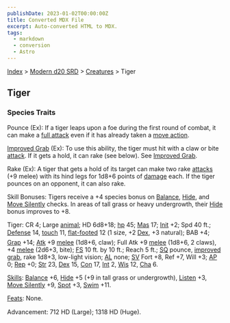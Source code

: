```yaml
---
publishDate: 2023-01-02T00:00:00Z
title: Converted MDX File
excerpt: Auto-converted HTML to MDX.
tags:
  - markdown
  - conversion
  - Astro
---
```


[Index](-index) > [Modern d20 SRD](modern-d20-srd-index) > [Creatures](modern-d20-srd-creatures-index) > Tiger

## Tiger

### Species Traits

Pounce (Ex): If a tiger leaps upon a foe during the first round of combat, it can make a [full
attack](modern-d20-srd-combat-full-round-actions) even if it has already taken a [move
action](modern-d20-srd-combat-move-actions).

[Improved Grab](modern-d20-srd-special-abilities-improved-grab) (Ex): To use this ability, the tiger must hit with a claw or bite [attack](modern-d20-srd-combat-attack-roll). If it gets a hold, it can rake (see below). See [Improved Grab](modern-d20-srd-special-abilities-improved-grab).

Rake (Ex): A tiger that gets a hold of its target can make two rake [attacks](modern-d20-srd-combat-attack-roll) (+9 melee) with its hind legs for 1d8+6 points of [damage](modern-d20-srd-combat-damage) each. If the tiger pounces on an opponent, it can also rake.

Skill Bonuses: Tigers receive a +4 species bonus on [Balance](modern-d20-srd-skills-balance), [Hide](modern-d20-srd-skills-hide), and [Move Silently](modern-d20-srd-skills-move-silently) checks. In areas of tall grass or heavy undergrowth, their [Hide](modern-d20-srd-skills-hide) bonus improves to +8.

Tiger: CR 4; Large [animal](modern-d20-srd-creature-types-animal); HD 6d8+18; [hp](modern-d20-srd-combat-hit-points) 45; [Mas](modern-d20-srd-creatures-creature-overview) 17; [Init](modern-d20-srd-combat-initiative) +2; Spd 40 ft.; [Defense](modern-d20-srd-combat-defense) 14, [touch](modern-d20-srd-combat-attack-actions) 11, [flat-footed](modern-d20-srd-combat-surprise) 12 (1 size, +2 [Dex](modern-d20-srd-basics-ability-scores), +3 natural); BAB +4; [Grap](modern-d20-srd-combat-grapple) +14; [Atk](modern-d20-srd-combat-attack-roll) +9 [melee](modern-d20-srd-combat-attack-roll) (1d8+6, claw); Full Atk +9 [melee](modern-d20-srd-combat-attack-roll) (1d8+6, 2 claws), +4 [melee](modern-d20-srd-combat-attack-roll) (2d6+3, bite); [FS](modern-d20-srd-creatures-creature-overview) 10 ft. by 10 ft.; Reach 5 ft.; [SQ](modern-d20-srd-creatures-creature-overview) pounce, [improved grab](modern-d20-srd-special-abilities-improved-grab), rake 1d8+3, low-light vision; [AL](modern-d20-srd-basics-allegiances) none; [SV](modern-d20-srd-basics-saving-throws) Fort +8, Ref +7, Will +3; [AP](modern-d20-srd-creatures-creature-overview) 0; [Rep](modern-d20-srd-creatures-creature-overview) +0; [Str](modern-d20-srd-basics-ability-scores) 23, [Dex](modern-d20-srd-basics-ability-scores) 15, [Con](modern-d20-srd-basics-ability-scores) 17, [Int](modern-d20-srd-basics-ability-scores) 2, [Wis](modern-d20-srd-basics-ability-scores) 12, [Cha](modern-d20-srd-basics-ability-scores) 6.

[Skills](modern-d20-srd-skills-index): [Balance](modern-d20-srd-skills-balance) +6, [Hide](modern-d20-srd-skills-hide) +5 (+9 in tall grass or undergrowth), [Listen](modern-d20-srd-skills-listen) +3, [Move Silently](modern-d20-srd-skills-move-silently) +9, [Spot](modern-d20-srd-skills-spot) +3, [Swim](modern-d20-srd-skills-swim) +11.

[Feats](modern-d20-srd-feats-index): None.

Advancement: 712 HD (Large); 1318 HD (Huge).
